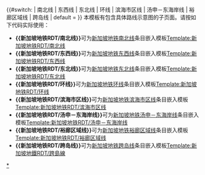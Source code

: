 {{#switch: {{{1}}}
| 南北线
| 东西线
| 东北线
| 环线
| 滨海市区线
| 汤申－东海岸线
| 裕廊区域线
| 跨岛线
| default = {{新加坡地铁RDT/{{{1}}}}}
}}
<noinclude>
本模板有包含具体路线示意图的子页面。请按如下代码实际使用：
*'''<nowiki>{{新加坡地铁RDT/南北线}}</nowiki>'''可为[[新加坡地铁南北线]]条目嵌入模板[[Template:新加坡地铁RDT/南北线]]
*'''<nowiki>{{新加坡地铁RDT/东西线}}</nowiki>'''可为[[新加坡地铁东西线]]条目嵌入模板[[Template:新加坡地铁RDT/东西线]]
*'''<nowiki>{{新加坡地铁RDT/东北线}}</nowiki>'''可为[[新加坡地铁东北线]]条目嵌入模板[[Template:新加坡地铁RDT/东北线]]
*'''<nowiki>{{新加坡地铁RDT/环线}}</nowiki>'''可为[[新加坡地铁环线]]条目嵌入模板[[Template:新加坡地铁RDT/环线]]
*'''<nowiki>{{新加坡地铁RDT/滨海市区线}}</nowiki>'''可为[[新加坡地铁滨海市区线]]条目嵌入模板[[Template:新加坡地铁RDT/滨海市区线]]
*'''<nowiki>{{新加坡地铁RDT/汤申－东海岸线}}</nowiki>'''可为[[新加坡地铁汤申－东海岸线]]条目嵌入模板[[Template:新加坡地铁RDT/汤申－东海岸线]]
*'''<nowiki>{{新加坡地铁RDT/裕廊区域线}}</nowiki>'''可为[[新加坡地铁裕廊区域线]]条目嵌入模板[[Template:新加坡地铁RDT/裕廊区域线]]
*'''<nowiki>{{新加坡地铁RDT/跨岛线}}</nowiki>'''可为[[新加坡地铁跨岛线]]条目嵌入模板[[Template:新加坡地鐵RDT/跨島線]]
[[Category:新加坡地铁RDT|*]]
</noinclude>